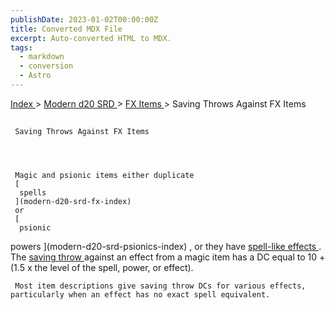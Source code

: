 ```yaml
---
publishDate: 2023-01-02T00:00:00Z
title: Converted MDX File
excerpt: Auto-converted HTML to MDX.
tags:
  - markdown
  - conversion
  - Astro
---
```







[
      Index
     ](-index)
     >
     [
      Modern d20 SRD
     ](modern-d20-srd-index)
     >
     [
      FX Items
     ](modern-d20-srd-fx-items-index)
     > Saving Throws Against FX Items
    





## 
     Saving Throws Against FX Items
    



     Magic and psionic items either duplicate
     [
      spells
     ](modern-d20-srd-fx-index)
     or
     [
      psionic
  powers
     ](modern-d20-srd-psionics-index)
     , or they have
     [
      spell-like effects
     ](modern-d20-srd-fx-index)
     . The
     [
      saving
  throw
     ](modern-d20-srd-basics-saving-throws)
     against an effect from a magic item has a DC equal to 10 + (1.5 x the level of the spell, power, or effect).
    



     Most item descriptions give saving throw DCs for various effects, particularly when an effect has no exact spell equivalent.
    




